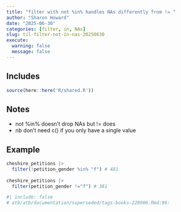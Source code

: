 ```yaml
---
title: "filter with not %in% handles NAs differently from != "
author: "Sharon Howard"
date: "2025-06-30"
categories: [filter, in, NAs]
slug: til-filter-not-in-nas-20250630
execute:
  warning: false
  message: false
---
```


## Includes

```r
source(here::here('R/shared.R'))
```

## Notes

-  not %in% doesn't drop NAs but != does  
-  nb don't need c() if you only have a single value 
 




## Example

```r
cheshire_petitions |> 
  filter(!petition_gender %in% "f") # 481 
 
cheshire_petitions |> 
  filter(petition_gender !="f") # 381 

```



```r
#| include: false
# atb/atb/documentation/superseded/tags-books-220906.Rmd:96:  
         
```
